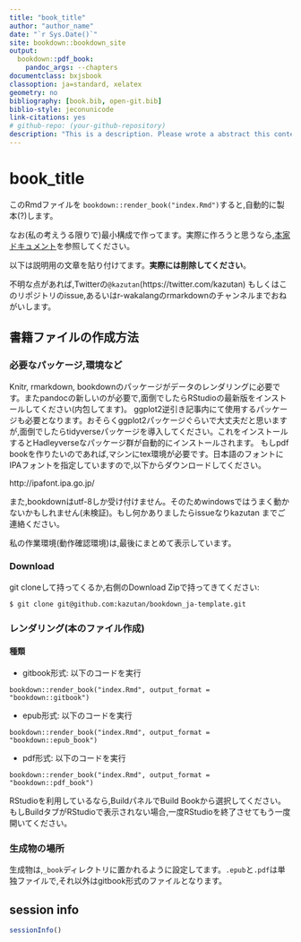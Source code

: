 ```yaml
--- 
title: "book_title"
author: "author_name"
date: "`r Sys.Date()`"
site: bookdown::bookdown_site
output: 
  bookdown::pdf_book:
    pandoc_args: --chapters
documentclass: bxjsbook
classoption: ja=standard, xelatex
geometry: no
bibliography: [book.bib, open-git.bib]
biblio-style: jeconunicode
link-citations: yes
# github-repo: (your-github-repository)
description: "This is a description. Please wrote a abstract this contents. "
---
```

# book_title {-}

このRmdファイルを `bookdown::render_book("index.Rmd")`すると,自動的に製本(?)します。

なお(私の考えうる限りで)最小構成で作ってます。実際に作ろうと思うなら,[本家ドキュメント](https://bookdown.org/yihui/bookdown/)を参照してください。

以下は説明用の文章を貼り付けてます。**実際には削除してください**。

不明な点があれば,Twitterの`@kazutan`(https://twitter.com/kazutan) もしくはこのリポジトリのissue,あるいはr-wakalangのrmarkdownのチャンネルまでおねがいします。

## 書籍ファイルの作成方法

### 必要なパッケージ,環境など
Knitr, rmarkdown, bookdownのパッケージがデータのレンダリングに必要です。またpandocの新しいのが必要で,面倒でしたらRStudioの最新版をインストールしてください(内包してます)。
ggplot2逆引き記事内にて使用するパッケージも必要となります。おそらくggplot2パッケージぐらいで大丈夫だと思いますが,面倒でしたらtidyverseパッケージを導入してください。これをインストールするとHadleyverseなパッケージ群が自動的にインストールされます。
もしpdf bookを作りたいのであれば,マシンにtex環境が必要です。日本語のフォントにIPAフォントを指定していますので,以下からダウンロードしてください。

http://ipafont.ipa.go.jp/

また,bookdownはutf-8しか受け付けません。そのためwindowsではうまく動かないかもしれません(未検証)。もし何かありましたらissueなりkazutan までご連絡ください。

私の作業環境(動作確認環境)は,最後にまとめて表示しています。

### Download

git cloneして持ってくるか,右側のDownload Zipで持ってきてください:

```
$ git clone git@github.com:kazutan/bookdown_ja-template.git
```

### レンダリング(本のファイル作成)

#### 種類

- gitbook形式: 以下のコードを実行
```
bookdown::render_book("index.Rmd", output_format = "bookdown::gitbook")
```
- epub形式: 以下のコードを実行
```
bookdown::render_book("index.Rmd", output_format = "bookdown::epub_book")
```
- pdf形式: 以下のコードを実行
```
bookdown::render_book("index.Rmd", output_format = "bookdown::pdf_book")
```

RStudioを利用しているなら,BuildパネルでBuild Bookから選択してください。もしBuildタブがRStudioで表示されない場合,一度RStudioを終了させてもう一度開いてください。

### 生成物の場所

生成物は,`_book`ディレクトリに置かれるように設定してます。`.epub`と`.pdf`は単独ファイルで,それ以外はgitbook形式のファイルとなります。

## session info
```r
sessionInfo()
```
